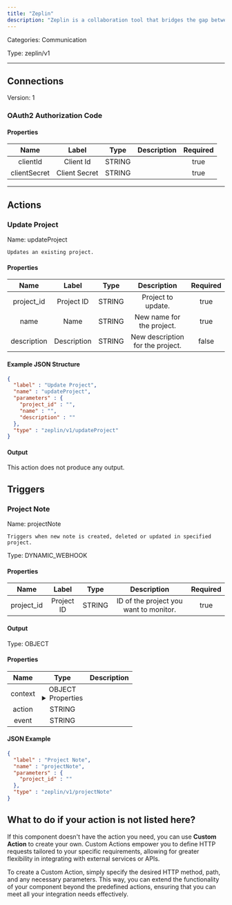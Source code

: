 ```yaml
---
title: "Zeplin"
description: "Zeplin is a collaboration tool that bridges the gap between designers and developers by providing a platform to share, organize, and translate design files into development."
---
```



Categories: Communication


Type: zeplin/v1

<hr />




## Connections

Version: 1


### OAuth2 Authorization Code

#### Properties

|      Name       |      Label     |     Type     |     Description     | Required |
|:---------------:|:--------------:|:------------:|:-------------------:|:--------:|
| clientId | Client Id | STRING |  | true |
| clientSecret | Client Secret | STRING |  | true |





<hr />


## Actions


### Update Project
Name: updateProject

`Updates an existing project.`

#### Properties

|      Name       |      Label     |     Type     |     Description     | Required |
|:---------------:|:--------------:|:------------:|:-------------------:|:--------:|
| project_id | Project ID | STRING | Project to update. | true |
| name | Name | STRING | New name for the project. | true |
| description | Description | STRING | New description for the project. | false |

#### Example JSON Structure
```json
{
  "label" : "Update Project",
  "name" : "updateProject",
  "parameters" : {
    "project_id" : "",
    "name" : "",
    "description" : ""
  },
  "type" : "zeplin/v1/updateProject"
}
```

#### Output

This action does not produce any output.





## Triggers


### Project Note
Name: projectNote

`Triggers when new note is created, deleted or updated in specified project.`

Type: DYNAMIC_WEBHOOK

#### Properties

|      Name       |      Label     |     Type     |     Description     | Required |
|:---------------:|:--------------:|:------------:|:-------------------:|:--------:|
| project_id | Project ID | STRING | ID of the project you want to monitor. | true |


#### Output



Type: OBJECT


#### Properties

|     Name     |     Type     |     Description     |
|:------------:|:------------:|:-------------------:|
| context | OBJECT <details> <summary> Properties </summary> &#123;STRING\(id), STRING\(type), &#123;STRING\(id), STRING\(status), [&#123;STRING\(id), &#123;STRING\(id), STRING\(email), STRING\(username)&#125;\(author), STRING\(content)&#125;]\(comments)&#125;\(data)&#125; </details> |  |
| action | STRING |  |
| event | STRING |  |




#### JSON Example
```json
{
  "label" : "Project Note",
  "name" : "projectNote",
  "parameters" : {
    "project_id" : ""
  },
  "type" : "zeplin/v1/projectNote"
}
```




## What to do if your action is not listed here?

If this component doesn't have the action you need, you can use **Custom Action** to create your own. Custom Actions empower you to define HTTP requests tailored to your specific requirements, allowing for greater flexibility in integrating with external services or APIs.

To create a Custom Action, simply specify the desired HTTP method, path, and any necessary parameters. This way, you can extend the functionality of your component beyond the predefined actions, ensuring that you can meet all your integration needs effectively.

